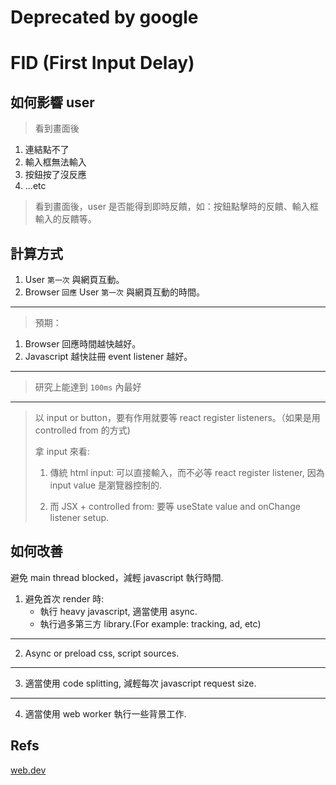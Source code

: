 # Deprecated by google

# FID (First Input Delay)

## 如何影響 user

> 看到畫面後

1. 連結點不了
2. 輸入框無法輸入
3. 按鈕按了沒反應
4. ...etc

> 看到畫面後，user 是否能得到即時反饋，如：按鈕點擊時的反饋、輸入框輸入的反饋等。

## 計算方式

1. User `第一次` 與網頁互動。
2. Browser `回應` User `第一次` 與網頁互動的時間。

------------------------------------------------------------------------

> 預期：

1. Browser 回應時間越快越好。
2. Javascript 越快註冊 event listener 越好。

------------------------------------------------------------------------

> 研究上能達到 `100ms` 內最好

------------------------------------------------------------------------

> 以 input or button，要有作用就要等 react register listeners。（如果是用 controlled from 的方式)
>
> 拿 input 來看:
>
> 1. 傳統 html input: 可以直接輸入，而不必等 react register listener, 因為 input value 是瀏覽器控制的.
> 
> 2. 而 JSX + controlled from: 要等 useState value and onChange listener setup.


## 如何改善

避免 main thread blocked，減輕 javascript 執行時間.

1. 避免首次 render 時:
    - 執行 heavy javascript, 適當使用 async.
    - 執行過多第三方 library.(For example: tracking, ad, etc)

------------------------------------------------------------------------

2. Async or preload css, script sources.

------------------------------------------------------------------------

3. 適當使用 code splitting, 減輕每次 javascript request size.

------------------------------------------------------------------------

4. 適當使用 web worker 執行一些背景工作.

## Refs

[web.dev](https://web.dev/articles/fid?hl=zh-tw)
